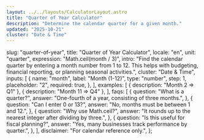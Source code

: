 ```yaml
---
layout: ../../layouts/CalculatorLayout.astro
title: "Quarter of Year Calculator"
description: "Determine the calendar quarter for a given month."
updated: "2025-10-21"
cluster: "Date & Time"
---
```



  slug: "quarter-of-year",
  title: "Quarter of Year Calculator",
  locale: "en",
  unit: "quarter",
  expression: "Math.ceil(month / 3)",
  intro:
    "Find the calendar quarter by entering a month number from 1 to 12. This helps with budgeting, financial reporting, or planning seasonal activities.",
  cluster: "Date & Time",
  inputs: [
      {
        name: "month",
        label: "Month (1-12)",
        type: "number",
        step: 1,
        placeholder: "2",
        required: true,
      },
    ],
  examples: [
    { description: "Month 2 ⇒ Q1" },
    { description: "Month 11 ⇒ Q4" },
  ],
  faqs: [
    {
      question: "What is a quarter?",
      answer: "One-fourth of a year, consisting of three months.",
    },
    {
      question: "Can I enter 0 or 13?",
      answer: "No, months must be between 1 and 12.",
    },
    {
      question: "Why use Math.ceil?",
      answer: "It rounds up to the nearest integer after dividing by three.",
    },
    {
      question: "Is this useful for fiscal planning?",
      answer: "Yes, many businesses track performance by quarter.",
    },
  ],
  disclaimer:
    "For calendar reference only.",
};

<Calculator schema={schema} />
